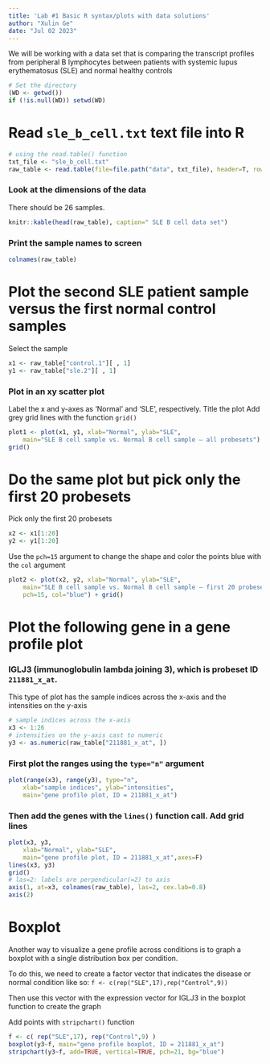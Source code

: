 ---
title: 'Lab #1 Basic R syntax/plots with data solutions'
author: "Xulin Ge"
date: "Jul 02 2023"
---

We will be working with a data set that is comparing the transcript profiles from peripheral B lymphocytes between patients with systemic lupus erythematosus (SLE) and normal healthy controls


```{r, results='hide'}
# Set the directory
(WD <- getwd())
if (!is.null(WD)) setwd(WD)
```

# Read `sle_b_cell.txt` text file into R
```{r}
# using the read.table() function
txt_file <- "sle_b_cell.txt"
raw_table <- read.table(file=file.path("data", txt_file), header=T, row.names=1)
```

### Look at the dimensions of the data
There should be 26 samples.
```{r}
knitr::kable(head(raw_table), caption=" SLE B cell data set")
```

### Print the sample names to screen
```{r}
colnames(raw_table)
```

# Plot the second SLE patient sample versus the first normal control samples
Select the sample
```{r}
x1 <- raw_table["control.1"][ , 1]
y1 <- raw_table["sle.2"][ , 1]
```
### Plot in an xy scatter plot
Label the x and y-axes as 'Normal' and 'SLE', respectively.
Title the plot
Add grey grid lines with the function `grid()`
```{r}
plot1 <- plot(x1, y1, xlab="Normal", ylab="SLE",
    main="SLE B cell sample vs. Normal B cell sample – all probesets")
grid()
```

# Do the same plot but pick only the first 20 probesets
Pick only the first 20 probesets
```{r}
x2 <- x1[1:20]
y2 <- y1[1:20]
```
Use the `pch=15` argument to change the shape and color the points blue with the `col` argument
```{r}
plot2 <- plot(x2, y2, xlab="Normal", ylab="SLE",
    main="SLE B cell sample vs. Normal B cell sample – first 20 probesets",
    pch=15, col="blue") + grid()
```

# Plot the following gene in a gene profile plot
### IGLJ3 (immunoglobulin lambda joining 3), which is probeset ID `211881_x_at`.
This type of plot has the sample indices across the x-axis and the intensities on the y-axis
```{r}
# sample indices across the x-axis
x3 <- 1:26
# intensities on the y-axis cast to numeric
y3 <- as.numeric(raw_table["211881_x_at", ])
```

### First plot the ranges using the `type="n"` argument
```{r}
plot(range(x3), range(y3), type="n",
    xlab="sample indices", ylab="intensities",
    main="gene profile plot, ID = 211881_x_at") 
```

### Then add the genes with the `lines()` function call. Add grid lines
```{r}
plot(x3, y3,
    xlab="Normal", ylab="SLE",
    main="gene profile plot, ID = 211881_x_at",axes=F)
lines(x3, y3)
grid()
# las=2: labels are perpendicular(=2) to axis
axis(1, at=x3, colnames(raw_table), las=2, cex.lab=0.8)
axis(2)
```

# Boxplot
Another way to visualize a gene profile across conditions is to graph a boxplot
with a single distribution box per condition.

To do this, we need to create a factor vector that indicates the disease or normal condition like so: `f <- c(rep("SLE",17),rep("Control",9))`

Then use this vector with the expression vector for IGLJ3 in the boxplot function to
create the graph

Add points with `stripchart()` function

```{r}
f <- c( rep("SLE",17), rep("Control",9) )
boxplot(y3~f, main="gene profile boxplot, ID = 211881_x_at")
stripchart(y3~f, add=TRUE, vertical=TRUE, pch=21, bg="blue")
```


